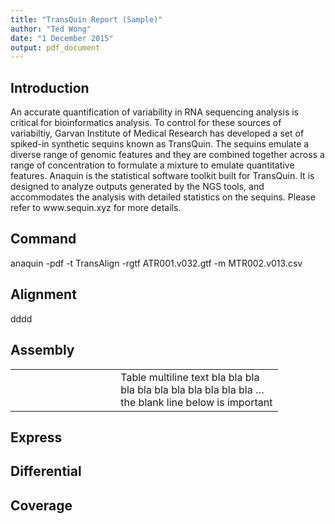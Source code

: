 ```yaml
---
title: "TransQuin Report (Sample)"
author: "Ted Wong"
date: "1 December 2015"
output: pdf_document
---
```


Introduction
---

An accurate quantification of variability in RNA sequencing analysis is critical for bioinformatics analysis. To control for these sources of variabiltiy, Garvan Institute of Medical Research has developed a set of spiked-in synthetic sequins known as TransQuin. The sequins emulate a diverse range of genomic features and they are combined together across a range of concentration to formulate a mixture to emulate quantitative features.
Anaquin is the statistical software toolkit built for TransQuin. It is designed to analyze outputs generated by the NGS tools, and accommodates the analysis with detailed statistics on the sequins. Please refer to www.sequin.xyz for more details.

Command
---

anaquin -pdf -t TransAlign -rgtf ATR001.v032.gtf -m MTR002.v013.csv

Alignment
---

dddd


Assembly
---

----------------------- ------------------------------------
                      \ Table multiline text bla bla bla bla
                        bla bla bla bla bla bla bla ... the
                        blank line below is important 

----------------------------------------------------------------


Express
---


Differential
---


Coverage
---









